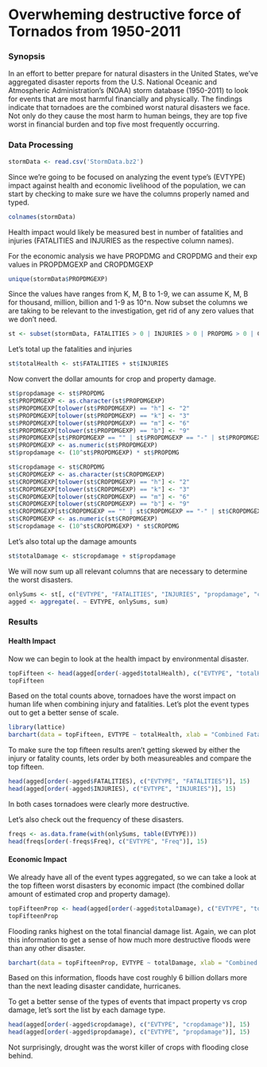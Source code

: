 Overwheming destructive force of Tornados from 1950-2011
========================================================

### Synopsis

In an effort to better prepare for natural disasters in the United States, we've aggregated disaster reports from the U.S. National Oceanic and Atmospheric Administration's (NOAA) storm database (1950-2011) to look for events that are most harmful financially and physically.  The findings indicate that tornadoes are the combined worst natural disasters we face.  Not only do they cause the most harm to human beings, they are top five worst in financial burden and top five most frequently occurring.

### Data Processing

```r
stormData <- read.csv('StormData.bz2')
```

Since we're going to be focused on analyzing the event type's (EVTYPE) impact against health and economic livelihood of the population, we can start by checking to make sure we have the columns properly named and typed.

```r
colnames(stormData)
```

Health impact would likely be measured best in number of fatalities and injuries (FATALITIES and INJURIES as the respective column names).

For the economic analysis we have PROPDMG and CROPDMG and their exp values in PROPDMGEXP and CROPDMGEXP

```r
unique(stormData$PROPDMGEXP)
```

Since the values have ranges from K, M, B to 1-9, we can assume K, M, B for thousand, million, billion and 1-9 as 10^n.  Now subset the columns we are taking to be relevant to the investigation, get rid of any zero values that we don't need.

```r
st <- subset(stormData, FATALITIES > 0 | INJURIES > 0 | PROPDMG > 0 | CROPDMG > 0, select = c("STATE__", "BGN_DATE", "END_DATE", "EVTYPE", "FATALITIES", "INJURIES", "PROPDMG", "PROPDMGEXP", "CROPDMG", "CROPDMGEXP"))
```

Let's total up the fatalities and injuries

```r
st$totalHealth <- st$FATALITIES + st$INJURIES
```

Now convert the dollar amounts for crop and property damage.

```r
st$propdamage <- st$PROPDMG
st$PROPDMGEXP <- as.character(st$PROPDMGEXP)
st$PROPDMGEXP[tolower(st$PROPDMGEXP) == "h"] <- "2"
st$PROPDMGEXP[tolower(st$PROPDMGEXP) == "k"] <- "3"
st$PROPDMGEXP[tolower(st$PROPDMGEXP) == "m"] <- "6"
st$PROPDMGEXP[tolower(st$PROPDMGEXP) == "b"] <- "9"
st$PROPDMGEXP[st$PROPDMGEXP == "" | st$PROPDMGEXP == "-" | st$PROPDMGEXP == "?" | st$PROPDMGEXP == "+"] <- "0"
st$PROPDMGEXP <- as.numeric(st$PROPDMGEXP)
st$propdamage <- (10^st$PROPDMGEXP) * st$PROPDMG
```

```r
st$cropdamage <- st$CROPDMG
st$CROPDMGEXP <- as.character(st$CROPDMGEXP)
st$CROPDMGEXP[tolower(st$CROPDMGEXP) == "h"] <- "2"
st$CROPDMGEXP[tolower(st$CROPDMGEXP) == "k"] <- "3"
st$CROPDMGEXP[tolower(st$CROPDMGEXP) == "m"] <- "6"
st$CROPDMGEXP[tolower(st$CROPDMGEXP) == "b"] <- "9"
st$CROPDMGEXP[st$CROPDMGEXP == "" | st$CROPDMGEXP == "-" | st$CROPDMGEXP == "?" | st$CROPDMGEXP == "+"] <- "0"
st$CROPDMGEXP <- as.numeric(st$CROPDMGEXP)
st$cropdamage <- (10^st$CROPDMGEXP) * st$CROPDMG
```

Let's also total up the damage amounts

```r
st$totalDamage <- st$cropdamage + st$propdamage
```

We will now sum up all relevant columns that are necessary to determine the worst disasters.

```r
onlySums <- st[, c("EVTYPE", "FATALITIES", "INJURIES", "propdamage", "cropdamage", "totalDamage", "totalHealth")]
agged <- aggregate(. ~ EVTYPE, onlySums, sum)
```

### Results

#### Health Impact

Now we can begin to look at the health impact by environmental disaster.

```r
topFifteen <- head(agged[order(-agged$totalHealth), c("EVTYPE", "totalHealth")], 15)
topFifteen
```

Based on the total counts above, tornadoes have the worst impact on human life when combining injury and fatalities.  Let's plot the event types out to get a better sense of scale.

```r
library(lattice)
barchart(data = topFifteen, EVTYPE ~ totalHealth, xlab = "Combined Fatalities and Injuries", main = "Natural Events and Count of Human Death and Injury")
```

To make sure the top fifteen results aren't getting skewed by either the injury or fatality counts, lets order by both measureables and compare the top fifteen.

```r
head(agged[order(-agged$FATALITIES), c("EVTYPE", "FATALITIES")], 15)
head(agged[order(-agged$INJURIES), c("EVTYPE", "INJURIES")], 15)
```

In both cases tornadoes were clearly more destructive.

Let's also check out the frequency of these disasters.

```r
freqs <- as.data.frame(with(onlySums, table(EVTYPE)))
head(freqs[order(-freqs$Freq), c("EVTYPE", "Freq")], 15)
```

#### Economic Impact

We already have all of the event types aggregated, so we can take a look at the top fifteen worst disasters by economic impact (the combined dollar amount of estimated crop and property damage).

```r
topFifteenProp <- head(agged[order(-agged$totalDamage), c("EVTYPE", "totalDamage")], 15)
topFifteenProp
```

Flooding ranks highest on the total financial damage list.  Again, we can plot this information to get a sense of how much more destructive floods were than any other disaster.
```r
barchart(data = topFifteenProp, EVTYPE ~ totalDamage, xlab = "Combined Crop and Property Damage", main = "Natural Events and Financial Loss")
```

Based on this information, floods have cost roughly 6 billion dollars more than the next leading disaster candidate, hurricanes.

To get a better sense of the types of events that impact property vs crop damage, let's sort the list by each damage type.

```r
head(agged[order(-agged$cropdamage), c("EVTYPE", "cropdamage")], 15)
head(agged[order(-agged$propdamage), c("EVTYPE", "propdamage")], 15)
```

Not surprisingly, drought was the worst killer of crops with flooding close behind.

